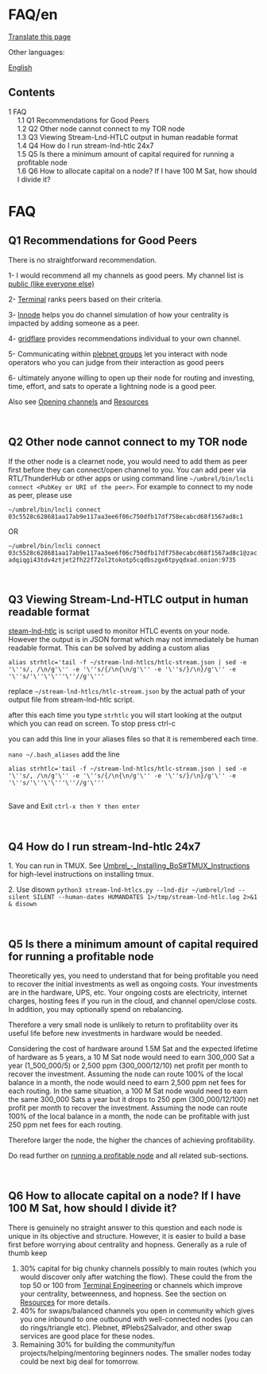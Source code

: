 <span id="faqen"></span>
= FAQ/en =

<div class="mw-pt-translate-header noprint" dir="ltr" lang="en">

[[Special_Translate_amp_group_page_FAQ_amp_language_en_amp_action_page_amp_filter_.html|Translate this page]]

</div>
<div class="mw-parser-output">

<div class="mw-pt-languages noprint" lang="en" dir="ltr">

<div class="mw-pt-languages-label">

Other languages:

</div>
<div class="mw-pt-languages-list">

[[/plebnet.wiki/wiki/FAQ|English]]

</div>

</div>
<div id="toc" class="toc" role="navigation" aria-labelledby="mw-toc-heading">

<div class="toctitle" lang="en" dir="ltr">

<span id="mw-toc-heading"></span>
== Contents ==

<span class="toctogglespan"></span>

</div>
* [[#FAQ|<span class="tocnumber">1</span> <span class="toctext">FAQ</span>]]
** [[#Q1_Recommendations_for_Good_Peers|<span class="tocnumber">1.1</span> <span class="toctext">Q1 Recommendations for Good Peers</span>]]
** [[#Q2_Other_node_cannot_connect_to_my_TOR_node|<span class="tocnumber">1.2</span> <span class="toctext">Q2 Other node cannot connect to my TOR node</span>]]
** [[#Q3_Viewing_Stream-Lnd-HTLC_output_in_human_readable_format|<span class="tocnumber">1.3</span> <span class="toctext">Q3 Viewing Stream-Lnd-HTLC output in human readable format</span>]]
** [[#Q4_How_do_I_run_stream-lnd-htlc_24x7|<span class="tocnumber">1.4</span> <span class="toctext">Q4 How do I run stream-lnd-htlc 24x7</span>]]
** [[#Q5_Is_there_a_minimum_amount_of_capital_required_for_running_a_profitable_node|<span class="tocnumber">1.5</span> <span class="toctext">Q5 Is there a minimum amount of capital required for running a profitable node</span>]]
** [[#Q6_How_to_allocate_capital_on_a_node.3F_If_I_have_100_M_Sat.2C_how_should_I_divide_it.3F|<span class="tocnumber">1.6</span> <span class="toctext">Q6 How to allocate capital on a node? If I have 100 M Sat, how should I divide it?</span>]]


</div>
<span id="faq"></span>
= <span id="FAQ" class="mw-headline">FAQ</span> =

<span id="q1-recommendations-for-good-peers"></span>
== <span id="Q1_Recommendations_for_Good_Peers" class="mw-headline">Q1 Recommendations for Good Peers</span> ==

There is no straightforward recommendation.

1- I would recommend all my channels as good peers. My channel list is [https://amboss.space/node/03c5528c628681aa17ab9e117aa3ee6f06c750dfb17df758ecabcd68f1567ad8c1 public (like everyone else)]

2- [https://terminal.lightning.engineering/ Terminal] ranks peers based on their criteria.

3- [https://lnnodeinsight.com/ lnnode] helps you do channel simulation of how your centrality is impacted by adding someone as a peer.

4- [https://gridflare.xyz/ gridflare] provides recommendations individual to your own channel.

5- Communicating within [https://t.me/plebnet plebnet groups] let you interact with node operators who you can judge from their interaction as good peers

6- ultimately anyone willing to open up their node for routing and investing, time, effort, and sats to operate a lightning node is a good peer.

Also see [[/plebnet.wiki/wiki/Special:MyLanguage/Opening_channels|Opening channels]] and [[/plebnet.wiki/wiki/Special:MyLanguage/Resources|Resources]]

<br />


<span id="q2-other-node-cannot-connect-to-my-tor-node"></span>
== <span id="Q2_Other_node_cannot_connect_to_my_TOR_node" class="mw-headline">Q2 Other node cannot connect to my TOR node</span> ==

If the other node is a clearnet node, you would need to add them as peer first before they can connect/open channel to you. You can add peer via RTL/ThunderHub or other apps or using command line <code>~/umbrel/bin/lncli connect &lt;PubKey or URI of the peer&gt;</code>. For example to connect to my node as peer, please use

<code>~/umbrel/bin/lncli connect 03c5528c628681aa17ab9e117aa3ee6f06c750dfb17df758ecabcd68f1567ad8c1</code>

OR

<code>~/umbrel/bin/lncli connect 03c5528c628681aa17ab9e117aa3ee6f06c750dfb17df758ecabcd68f1567ad8c1@zacadqiqgi43tdv4ztjet2fh22f72ol2tokotp5cqdbszgx6tpyqdxad.onion:9735</code>

<br />


<span id="q3-viewing-stream-lnd-htlc-output-in-human-readable-format"></span>
== <span id="Q3_Viewing_Stream-Lnd-HTLC_output_in_human_readable_format" class="mw-headline">Q3 Viewing Stream-Lnd-HTLC output in human readable format</span> ==

[https://github.com/smallworlnd/stream-lnd-htlcs steam-lnd-htlc] is script used to monitor HTLC events on your node. However the output is in JSON format which may not immediately be human readable format. This can be solved by adding a custom alias

<pre>alias strhtlc='tail -f ~/stream-lnd-htlcs/htlc-stream.json | sed -e '\''s/, /\n/g'\'' -e '\''s/{/\n{\n/g'\'' -e '\''s/}/\n}/g'\'' -e '\''s/'\''\'\'''\''//g'\'''</pre>
replace <code>~/stream-lnd-htlcs/htlc-stream.json</code> by the actual path of your output file from stream-lnd-htlc script.

after this each time you type <code>strhtlc</code> you will start looking at the output which you can read on screen. To stop press ctrl-c

you can add this line in your aliases files so that it is remembered each time.

<code>nano ~/.bash_aliases</code> add the line

<pre>alias strhtlc='tail -f ~/stream-lnd-htlcs/htlc-stream.json | sed -e '\''s/, /\n/g'\'' -e '\''s/{/\n{\n/g'\'' -e '\''s/}/\n}/g'\'' -e '\''s/'\''\'\'''\''//g'\'''</pre>
<br />
Save and Exit <code>ctrl-x then Y then enter</code>

<br />


<span id="q4-how-do-i-run-stream-lnd-htlc-24x7"></span>
== <span id="Q4_How_do_I_run_stream-lnd-htlc_24x7" class="mw-headline">Q4 How do I run stream-lnd-htlc 24x7</span> ==

1. You can run in TMUX. See [[/plebnet.wiki/wiki/Special:MyLanguage/Umbrel_-_Installing_BoS#TMUX_Instructions|Umbrel_-_Installing_BoS#TMUX_Instructions]] for high-level instructions on installing tmux.

2. Use disown <code>python3 stream-lnd-htlcs.py --lnd-dir ~/umbrel/lnd --silent SILENT --human-dates HUMANDATES 1&gt;/tmp/stream-lnd-htlc.log 2&gt;&amp;1 &amp; disown</code>

<br />


<span id="q5-is-there-a-minimum-amount-of-capital-required-for-running-a-profitable-node"></span>
== <span id="Q5_Is_there_a_minimum_amount_of_capital_required_for_running_a_profitable_node" class="mw-headline">Q5 Is there a minimum amount of capital required for running a profitable node</span> ==

Theoretically yes, you need to understand that for being profitable you need to recover the initial investments as well as ongoing costs. Your investments are in the hardware, UPS, etc. Your ongoing costs are electricity, internet charges, hosting fees if you run in the cloud, and channel open/close costs. In addition, you may optionally spend on rebalancing.

Therefore a very small node is unlikely to return to profitability over its useful life before new investments in hardware would be needed.

Considering the cost of hardware around 1.5M Sat and the expected lifetime of hardware as 5 years, a 10 M Sat node would need to earn 300_000 Sat a year (1_500_000/5) or 2,500 ppm (300_000/12/10) net profit per month to recover the investment. Assuming the node can route 100% of the local balance in a month, the node would need to earn 2,500 ppm net fees for each routing. In the same situation, a 100 M Sat node would need to earn the same 300_000 Sats a year but it drops to 250 ppm (300_000/12/100) net profit per month to recover the investment. Assuming the node can route 100% of the local balance in a month, the node can be profitable with just 250 ppm net fees for each routing.

Therefore larger the node, the higher the chances of achieving profitability.

Do read further on [https://plebnet.wiki/wiki/Main_Page#Running_A_Profitable_Routing_Node running a profitable node] and all related sub-sections.

<br />


<span id="q6-how-to-allocate-capital-on-a-node-if-i-have-100-m-sat-how-should-i-divide-it"></span>
== <span id="Q6_How_to_allocate_capital_on_a_node?_If_I_have_100_M_Sat,_how_should_I_divide_it?"></span><span id="Q6_How_to_allocate_capital_on_a_node.3F_If_I_have_100_M_Sat.2C_how_should_I_divide_it.3F" class="mw-headline">Q6 How to allocate capital on a node? If I have 100 M Sat, how should I divide it?</span> ==

There is genuinely no straight answer to this question and each node is unique in its objective and structure. However, it is easier to build a base first before worrying about centrality and hopness. Generally as a rule of thumb keep

# 30% capital for big chunky channels possibly to main routes (which you would discover only after watching the flow). These could the from the top 50 or 100 from [https://terminal.lightning.engineering/#/03c5528c628681aa17ab9e117aa3ee6f06c750dfb17df758ecabcd68f1567ad8c1 Terminal Engineering] or channels which improve your centrality, betweenness, and hopness. See the section on [[/plebnet.wiki/wiki/Special:MyLanguage/Resources|Resources]] for more details.
# 40% for swaps/balanced channels you open in community which gives you one inbound to one outbound with well-connected nodes (you can do rings/triangle etc). Plebnet, #Plebs2Salvador, and other swap services are good place for these nodes.
# Remaining 30% for building the community/fun projects/helping/mentoring beginners nodes. The smaller nodes today could be next big deal for tomorrow.


</div>
